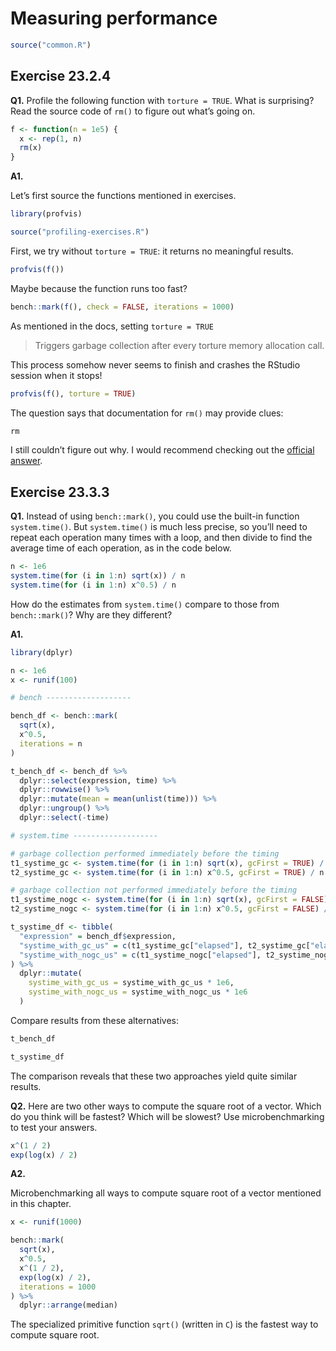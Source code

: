 # Measuring performance

```r
source("common.R")
```

## Exercise 23.2.4

**Q1.** Profile the following function with `torture = TRUE`. What is surprising? Read the source code of `rm()` to figure out what's going on.

```r
f <- function(n = 1e5) {
  x <- rep(1, n)
  rm(x)
}
```

**A1.** 

Let's first source the functions mentioned in exercises.

```r
library(profvis)

source("profiling-exercises.R")
```

First, we try without `torture = TRUE`: it returns no meaningful results. 

```r
profvis(f())
```

Maybe because the function runs too fast?

```r
bench::mark(f(), check = FALSE, iterations = 1000)
```

As mentioned in the docs, setting `torture = TRUE`

> Triggers garbage collection after every torture memory allocation call.

This process somehow never seems to finish and crashes the RStudio session when it stops!

```r
profvis(f(), torture = TRUE)
```

The question says that documentation for `rm()` may provide clues:

```r
rm
```

I still couldn't figure out why. I would recommend checking out the [official answer](https://advanced-r-solutions.rbind.io/measuring-performance.html#profiling).

## Exercise 23.3.3

**Q1.** Instead of using `bench::mark()`, you could use the built-in function `system.time()`. But `system.time()` is much less precise, so you'll need to repeat each operation many times with a loop, and then divide to find the average time of each operation, as in the code below.

```r
n <- 1e6
system.time(for (i in 1:n) sqrt(x)) / n
system.time(for (i in 1:n) x^0.5) / n
```
    
How do the estimates from `system.time()` compare to those from `bench::mark()`? Why are they different?

**A1.** 

```r
library(dplyr)

n <- 1e6
x <- runif(100)

# bench -------------------

bench_df <- bench::mark(
  sqrt(x),
  x^0.5,
  iterations = n
)

t_bench_df <- bench_df %>%
  dplyr::select(expression, time) %>%
  dplyr::rowwise() %>%
  dplyr::mutate(mean = mean(unlist(time))) %>%
  dplyr::ungroup() %>%
  dplyr::select(-time)

# system.time -------------------

# garbage collection performed immediately before the timing
t1_systime_gc <- system.time(for (i in 1:n) sqrt(x), gcFirst = TRUE) / n
t2_systime_gc <- system.time(for (i in 1:n) x^0.5, gcFirst = TRUE) / n

# garbage collection not performed immediately before the timing
t1_systime_nogc <- system.time(for (i in 1:n) sqrt(x), gcFirst = FALSE) / n
t2_systime_nogc <- system.time(for (i in 1:n) x^0.5, gcFirst = FALSE) / n

t_systime_df <- tibble(
  "expression" = bench_df$expression,
  "systime_with_gc_us" = c(t1_systime_gc["elapsed"], t2_systime_gc["elapsed"]),
  "systime_with_nogc_us" = c(t1_systime_nogc["elapsed"], t2_systime_nogc["elapsed"])
) %>%
  dplyr::mutate(
    systime_with_gc_us = systime_with_gc_us * 1e6,
    systime_with_nogc_us = systime_with_nogc_us * 1e6
  )
```

Compare results from these alternatives:

```r
t_bench_df

t_systime_df
```

The comparison reveals that these two approaches yield quite similar results.

**Q2.** Here are two other ways to compute the square root of a vector. Which do you think will be fastest? Which will be slowest? Use microbenchmarking to test your answers.

```r
x^(1 / 2)
exp(log(x) / 2)
```

**A2.**

Microbenchmarking all ways to compute square root of a vector mentioned in this chapter.

```r
x <- runif(1000)

bench::mark(
  sqrt(x),
  x^0.5,
  x^(1 / 2),
  exp(log(x) / 2),
  iterations = 1000
) %>%
  dplyr::arrange(median)
```

The specialized primitive function `sqrt()` (written in `C`) is the fastest way to compute square root.
